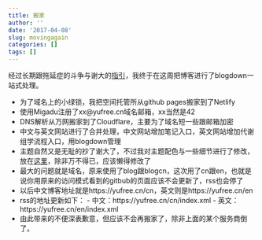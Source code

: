 ```yaml
---
title: 搬家
author: ''
date: '2017-04-08'
slug: movingagain
categories: []
tags: []
---
```


经过长期跟拖延症的斗争与谢大的[指引](https://yihui.name/cn/2017/04/url-to-content/)，我终于在这周把博客进行了blogdown一站式处理。

- 为了域名上的小绿锁，我把空间托管所从github pages搬家到了Netlify
- 使用Migadu注册了xx@yufree.cn域名邮箱，xx当然是42
- DNS解析从万网搬家到了Cloudflare，主要为了域名短一些跟邮箱加密
- 中文与英文网站进行了合并处理，中文网站增加笔记入口，英文网站增加代谢组学流程入口，用blogdown管理
- 主题自然又是无耻的抄了谢大了，不过我对主题配色与一些细节进行了修改，放在[这里](https://github.com/yufree/hugo-lithium-theme)，除非万不得已，应该懒得修改了
- 最大的问题就是域名，原来使用了blog跟blogcn，这次用了cn跟en，也就是说你用原来的访问模式看到的gitbub的页面应该不会更新了，rss也会停了
- 以后中文博客地址就是https://yufree.cn/cn，英文则是https://yufree.cn/en
- rss的地址更新如下：
        - 中文：https://yufree.cn/cn/index.xml
        - 英文：https://yufree.cn/en/index.xml
- 由此带来的不便深表歉意，但应该不会再搬家了，除非上面的某个服务商倒了。